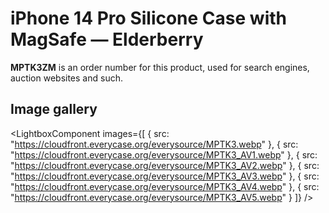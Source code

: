 
# iPhone 14 Pro Silicone Case with MagSafe — Elderberry

<Callout type='info' emoji='👉🏻'>**MPTK3ZM** is an order number for this product, used for search engines, auction websites and such.</Callout>

## Image gallery

<LightboxComponent
    images={[
      {
        src: "https://cloudfront.everycase.org/everysource/MPTK3.webp"
      },
      {
        src: "https://cloudfront.everycase.org/everysource/MPTK3_AV1.webp"
      },
      {
        src: "https://cloudfront.everycase.org/everysource/MPTK3_AV2.webp"
      },
      {
        src: "https://cloudfront.everycase.org/everysource/MPTK3_AV3.webp"
      },
      {
        src: "https://cloudfront.everycase.org/everysource/MPTK3_AV4.webp"
      },
      {
        src: "https://cloudfront.everycase.org/everysource/MPTK3_AV5.webp"
      }
    ]}
  />
